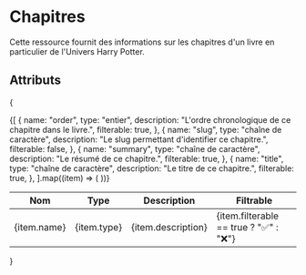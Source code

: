 # Chapitres

Cette ressource fournit des informations sur les chapitres d'un livre en particulier de l'Univers Harry Potter.

## Attributs
{
<table>
  <thead>
    <tr>
      <th>Nom</th>
      <th>Type</th>
      <th>Description</th>
      <th>Filtrable</th>
    </tr>
  </thead>
  <tbody>
    {[
      {
        name: "order",
        type: "entier",
        description: "L'ordre chronologique de ce chapitre dans le livre.",
        filterable: true,
      },
      {
        name: "slug",
        type: "chaîne de caractère",
        description: "Le slug permettant d'identifier ce chapitre.",
        filterable: false,
      },
      {
        name: "summary",
        type: "chaîne de caractère",
        description: "Le résumé de ce chapitre.",
        filterable: true,
      },
      {
        name: "title",
        type: "chaîne de caractère",
        description: "Le titre de ce chapitre.",
        filterable: true,
      },
    ].map((item) => (
      <tr key={item.name}>
        <td>{item.name}</td>
        <td>{item.type}</td>
        <td>{item.description}</td>
        <td>{item.filterable == true ? "✅" : "❌"}</td>
      </tr>
    ))}
  </tbody>
</table>
}
